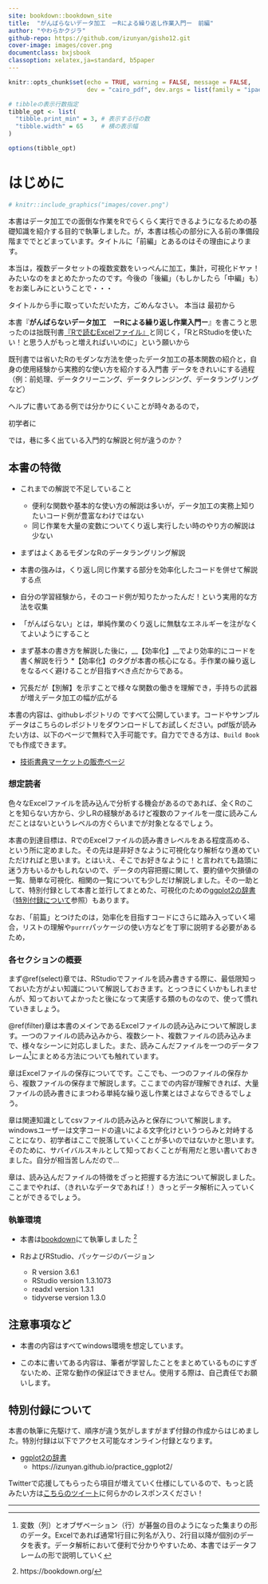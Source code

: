 ```yaml
---
site: bookdown::bookdown_site
title:  "がんばらないデータ加工　ーRによる繰り返し作業入門ー　前編"
author: "やわらかクジラ"
github-repo: https://github.com/izunyan/gisho12.git
cover-image: images/cover.png
documentclass: bxjsbook
classoption: xelatex,ja=standard, b5paper
---
```


```r
knitr::opts_chunk$set(echo = TRUE, warning = FALSE, message = FALSE,
                      dev = "cairo_pdf", dev.args = list(family = "ipaexg")) # pdfでggplot2の日本語出力に必要な設定→html不可？

# tibbleの表示行数指定
tibble_opt <- list(
  "tibble.print_min" = 3, # 表示する行の数
  "tibble.width" = 65     # 横の表示幅
)

options(tibble_opt)

```

# はじめに {-#hajimeni}

```r
# knitr::include_graphics("images/cover.png")
```

本書はデータ加工での面倒な作業をRでらくらく実行できるようになるための基礎知識を紹介する目的で執筆しました。が，本書は核心の部分に入る前の準備段階まででとどまっています。タイトルに「前編」とあるのはその理由によります。

本当は，複数データセットの複数変数をいっぺんに加工，集計，可視化ドヤァ！みたいなのをまとめたかったのです。今後の「後編」（もしかしたら「中編」も）をお楽しみにということで・・・


タイトルから手に取っていただいた方，ごめんなさい。
本当は
最初から

本書『**がんばらないデータ加工　ーRによる繰り返し作業入門ー**』を書こうと思ったのは拙既刊書[『Rで読むExcelファイル』](https://izunyan.github.io/excel_r/)と同じく，「RとRStudioを使いたい！と思う人がもっと増えればいいのに」という願いから

既刊書では省いたRのモダンな方法を使ったデータ加工の基本関数の紹介と，自身の使用経験から実務的な使い方を紹介する入門書
データをきれいにする過程（例：前処理、データクリーニング、データクレンジング、データラングリングなど）


ヘルプに書いてある例では分かりにくいことが時々あるので，


初学者に


では，巷に多く出ている入門的な解説と何が違うのか？






## 本書の特徴 {-}

* これまでの解説で不足していること
  + 便利な関数や基本的な使い方の解説は多いが，データ加工の実務上知りたいコード例が豊富なわけではない
  + 同じ作業を大量の変数についてくり返し実行したい時のやり方の解説は少ない
* まずはよくあるモダンなRのデータラングリング解説
* 本書の強みは，くり返し同じ作業する部分を効率化したコードを併せて解説する点
* 自分の学習経験から，そのコード例が知りたかったんだ！という実用的な方法を収集

* 「がんばらない」とは，単純作業のくり返しに無駄なエネルギーを注がなくてよいようにすること

* まず基本の書き方を解説した後に，__【効率化】__でより効率的にコードを書く解説を行う
*【効率化】のタグが本書の核心になる。手作業の繰り返しをなるべく避けることが目指すべき点だからである。
* 冗長だが【別解】を示すことで様々な関数の働きを理解でき，手持ちの武器が増えデータ加工の幅が広がる


本書の内容は、githubレポジトリの [](https://github.com/izunyan) ですべて公開しています。コードやサンプルデータはこちらのレポジトリをダウンロードしてお試しください。pdf版が読みたい方は、以下のページで無料で入手可能です。自力でできる方は、`Build Book`でも作成できます。

* [技術書典マーケットの販売ページ]()

### 想定読者 {-}
色々なExcelファイルを読み込んで分析する機会があるのであれば、全くRのことを知らない方から、少しRの経験があるけど複数のファイルを一度に読みこんだことはないというレベルの方ぐらいまでが対象となるでしょう。

本書の到達目標は、RでのExcelファイルの読み書きレベルをある程度高める、という所に定めました。その先は是非好きなように可視化なり解析なり進めていただければと思います。とはいえ、そこでお好きなように！と言われても路頭に迷う方もいるかもしれないので、データの内容把握に関して、要約値や欠損値の一覧、簡単な可視化、相関の一覧についても少しだけ解説しました。その一助として、特別付録として本書と並行してまとめた、可視化のための[ggplot2の辞書](https://izunyan.github.io/practice_ggplot2/)（[特別付録について](#huroku)参照）もあります。

なお、「前篇」とつけたのは，効率化を目指すコードにさらに踏み入っていく場合，リストの理解や`purrr`パッケージの使い方などを丁寧に説明する必要があるため，


### 各セクションの概要 {-}
まず\@ref(select)章では、RStudioでファイルを読み書きする際に、最低限知っておいた方がよい知識について解説しておきます。とっつきにくいかもしれませんが、知っておいてよかったと後になって実感する類のものなので、使って慣れていきましょう。  


\@ref(filter)章は本書のメインであるExcelファイルの読み込みについて解説します。一つのファイルの読み込みから、複数シート、複数ファイルの読み込みまで、様々なシーンに対応しました。また、読みこんだファイルを一つのデータフレーム^[変数（列）とオブザベーション（行）が碁盤の目のようになった集まりの形のデータ。Excelであれば通常1行目に列名が入り、2行目以降が個別のデータを表す。データ解析において便利で分かりやすいため、本書ではデータフレームの形で説明していく]にまとめる方法についても触れています。  

章はExcelファイルの保存についてです。ここでも、一つのファイルの保存から、複数ファイルの保存まで解説します。ここまでの内容が理解できれば、大量ファイルの読み書きにまつわる単純な繰り返し作業とはさよならできるでしょう。  

章は関連知識としてcsvファイルの読み込みと保存について解説します。windowsユーザーは文字コードの違いによる文字化けというつらみと対峙することになり、初学者はここで脱落していくことが多いのではないかと思います。そのために、サバイバルスキルとして知っておくことが有用だと思い書いておきました。自分が相当苦しんだので…  

章は、読み込んだファイルの特徴をざっと把握する方法について解説しました。ここまでやれば、（きれいなデータであれば！）きっとデータ解析に入っていくことができるでしょう。


### 執筆環境 {-}
* 本書は[bookdown](https://bookdown.org/)にて執筆しました ^[https://bookdown.org/]

* RおよびRStudio、パッケージのバージョン
  + R version 3.6.1
  + RStudio version 1.3.1073
  + readxl version 1.3.1
  + tidyverse version 1.3.0  

## 注意事項など {-}
* 本書の内容はすべてwindows環境を想定しています。

* この本に書いてある内容は、筆者が学習したことをまとめているものにすぎないため、正常な動作の保証はできません。使用する際は、自己責任でお願いします。 


## 特別付録について {-#huroku}

本書の執筆に先駆けて、順序が違う気がしますがまず付録の作成からはじめました。特別付録は以下でアクセス可能なオンライン付録となります。     
     
* [ggplot2の辞書](https://izunyan.github.io/practice_ggplot2/)    
  + https://izunyan.github.io/practice_ggplot2/    
     
Twitterで応援してもらったら項目が増えていく仕様にしているので、もっと読みたい方は[こちらのツイート](https://twitter.com/matsuchiy/status/1277621662708453377)に何らかのレスポンスください！       
       
       
******  
          
<!-- ![](images/tweet.png)       -->